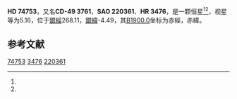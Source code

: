 {{Starbox begin
| name = HD 74753
}}
{{Starbox observe
| epoch = [[J2000.0|J2000.0]]
| constell = {{星座名待查}}<ref name=SIMBAD>{{cite web
 | url=http://simbad.u-strasbg.fr/simbad/sim-id?Ident=HR+3476
 | title =Pulsating variable Star
 | publisher=Centre de Données astronomiques de Strasbourg
 | work=SIMBAD
 | accessdate=2012-07-13}}</ref><ref name=DATA>{{cite web
 | url=http://vizier.u-strasbg.fr/viz-bin/VizieR-5?-out.add=.&-source=5050&-corr=PK=HR&-out.max=9999&HR=3476
 | title=VizieR Detailed Page
 | accessdate=2012-07-13
 | archive-date=2019-02-16
 | archive-url=https://web.archive.org/web/20190216120447/http://vizier.u-strasbg.fr/viz-bin/VizieR-5?-out.add=.&-source=5050&-corr=PK=HR&-out.max=9999&HR=3476
 | dead-url=no
 }}</ref>
| 星官 = 
| ra = {{RA|8|43|40.3}}<ref name=SIMBAD /><ref name=DATA />
| dec = {{DEC|-49|49|22}}<ref name=SIMBAD /><ref name=DATA />
| appmag_v = 5.16<ref name=SIMBAD /><ref name=DATA />
}}
{{Starbox character
| class = B0IIIn<ref name=SIMBAD /><ref name=DATA />
| b-v = -0.2<ref name=SIMBAD /><ref name=DATA />
| u-b = -1.03<ref name=SIMBAD /><ref name=DATA />
| r-i = <ref name=SIMBAD /><ref name=DATA />
| variable = 
}}
{{Starbox astrometry
| radial_v = -1.03
| prop_mo_ra = 28
| parallax = 
| p_error = 
}}
{{Starbox catalog
| names =CD-49 3761，[[SAO星表|SAO]] 220361，[[HD星表|HD]] 74753，[[HR星表|HR]] 3476}}
{{Starbox reference |Simbad=HR+3476}}
{{Starbox end}}

'''HD 74753'''，又名'''CD-49 3761'''，'''SAO 220361'''、'''HR 3476'''，是一颗恒星<ref name=SIMBAD /><ref name=DATA />，视星等为5.16，位于[[銀道座標系|銀經]]268.11，[[銀道座標系|銀緯]]-4.49，其[[B1900.0|B1900.0]]坐标为赤經{{RA|8|40|32.4}}，赤緯{{DEC|-49|-4.49|40}}。

== 参考文献 ==
{{reflist}}

{{star-stub}}

[[Category:HD和HDE天體|74753]]
[[Category:HR天體|3476]]
[[Category:SAO天體|220361]]